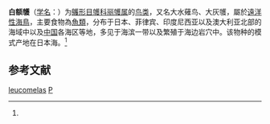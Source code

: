 {{Speciesbox
| name = 白额鹱
| image = Streaked shearwater sitting.jpg
| status = LC | status_system = IUCN3.1
| genus = Calonectris
| species = leucomelas
| authority = [[Coenraad_Jacob_Temminck|Temminck]], 1835<ref name='id1316'>{{cite web| url =http://www.bioinfo.cn/db05/BjdwSpecies.php?action=view&id=1316| title =白额鹱| work =《中国动物物种编目数据库》| publisher =中国科学院微生物研究所| author =中国科学院动物研究所| accessdate =2009-04-04| deadurl =yes| archiveurl =https://web.archive.org/web/20160305002939/http://www.bioinfo.cn/db05/BjdwSpecies.php?action=view&id=1316| archivedate =2016-03-05}}</ref>
}}

'''白额鹱'''（[[学名|学名]]：{{lang|la|''Calonectris leucomelas''}}）为[[鸌形目|鸌形目]][[鹱科|鹱科]][[丽鹱属|丽鹱属]]的[[鸟类|鸟类]]，又名大水薙鸟、大灰鹱，屬於[[遠洋性海鳥|遠洋性海鳥]]，主要食物為[[魚類|魚類]]，分布于日本、菲律宾、印度尼西亚以及澳大利亚北部的海域中以及[[中国|中国]]各海区等地，多见于海滨一带以及繁殖于海边岩穴中。该物种的模式产地在日本海。<ref name='id1316'/>

== 参考文献 ==
{{reflist}}
{{Taxonbar|from=Q181320}}

[[Category:丽鹱属|leucomelas]]
[[Category:1758年描述的鳥類|P]]

{{Bird-stub}}